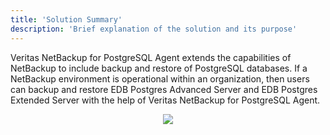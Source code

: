 ```yaml
---
title: 'Solution Summary'
description: 'Brief explanation of the solution and its purpose'
---
```

Veritas NetBackup for PostgreSQL Agent extends the capabilities of NetBackup to include backup and restore of PostgreSQL databases. If a NetBackup environment is operational within an organization, then users can backup and restore EDB Postgres Advanced Server and EDB Postgres Extended Server with the help of Veritas NetBackup for PostgreSQL Agent. 

<p align="center">
  <img  src="Images/Architecture.png">
</p>
